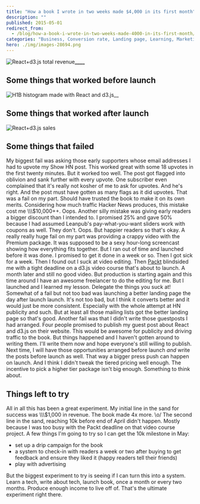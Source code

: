 ```yaml
---
title: "How a book I wrote in two weeks made $4,000 in its first month"
description: ""
published: 2015-05-01
redirect_from:
  - /blog/how-a-book-i-wrote-in-two-weeks-made-4000-in-its-first-month/swizec/6675
categories: "Business, Conversion rate, Landing page, Learning, Marketing, Side Projects"
hero: ./img/images-28694.png
---
```


![React+d3.js total revenue](./img/images-28694.png "React+d3.js total revenue")![]()**\_\_\_\_**![]()

## Some things that worked before launch

![H1B histogram made with React and d3.js](./img/images-28692.png "H1B histogram made with React and d3.js")![]()\_\_

## Some things that worked after launch

![React+d3.js sales](./img/images-28696.png "React+d3.js sales")

## Some things that failed

My biggest fail was asking those early supporters whose email addresses I had to upvote my Show HN post. This worked great with some 18 upvotes in the first twenty minutes. But it worked too well. The post got flagged into oblivion and sank further with every upvote. One subscriber even complained that it's really not kosher of me to ask for upvotes. And he's right. And the post must have gotten as many flags as it did upvotes. That was a fail on my part. Should have trusted the book to make it on its own merits. Considering how much traffic Hacker News produces, this mistake cost me \\\\\\\$10,000++. Oops. Another silly mistake was giving early readers a bigger discount than I intended to. I promised 25% and gave 50% because I had assumed Leanpub's pay-what-you-want sliders work with coupons as well. They don't. Oops. But happier readers so that's okay. A really really huge fail on my part was providing a crappy video with the Premium package. It was supposed to be a sexy hour-long screencast showing how everything fits together. But I ran out of time and launched before it was done. I promised to get it done in a week or so. Then I got sick for a week. Then I found out I suck at video editing. Then [Packt](http://www.packtpub.com "Packt") blindsided me with a tight deadline on a d3.js video course that's about to launch. A month later and still no good video. But production is starting again and this time around I have an awesome freelancer to do the editing for me. But I launched and I learned my lesson. Delegate the things you suck at! Somewhat of a fail but not too bad was launching a better landing page the day after launch launch. It's not too bad, but I think it converts better and it would just be more consistent. Especially with the whole attempt at HN publicity and such. But at least all those mailing lists got the better landing page so that's good. Another fail was that I didn't write those guestposts I had arranged. Four people promised to publish my guest post about React and d3.js on their website. This would be awesome for publicity and driving traffic to the book. But things happened and I haven't gotten around to writing them. I'll write them now and hope everyone's still willing to publish. Next time, I will have those opportunities arranged before launch _and_ write the posts before launch as well. That way a bigger press push can happen on launch. And I think I didn't tweak the tiered pricing well enough. The incentive to pick a higher tier package isn't big enough. Something to think about.

## Things left to try

All in all this has been a great experiment. My initial line in the sand for success was \\\\\\\$1,000 in revenue. The book made 4x more. \\o/ The second line in the sand, reaching 10k before end of April didn't happen. Mostly because I was too busy with the Packt deadline on that video course project. A few things I'm going to try so I can get the 10k milestone in May:

- set up a drip campaign for the book
- a system to check-in with readers a week or two after buying to get feedback and ensure they liked it (happy readers tell their friends)
- play with advertising

But the biggest experiment to try is seeing if I can turn this into a system. Learn a tech, write about tech, launch book, once a month or every two months. Produce enough income to live off of. That's the ultimate experiment right there.
